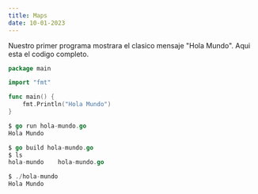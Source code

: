```yaml
---
title: Maps
date: 10-01-2023
---
```


Nuestro primer programa mostrara el clasico mensaje "Hola Mundo". Aqui esta el codigo completo.

```go
package main

import "fmt"

func main() {
    fmt.Println("Hola Mundo")
}
```

```go
$ go run hola-mundo.go
Hola Mundo

$ go build hola-mundo.go
$ ls
hola-mundo    hola-mundo.go

$ ./hola-mundo
Hola Mundo
```


